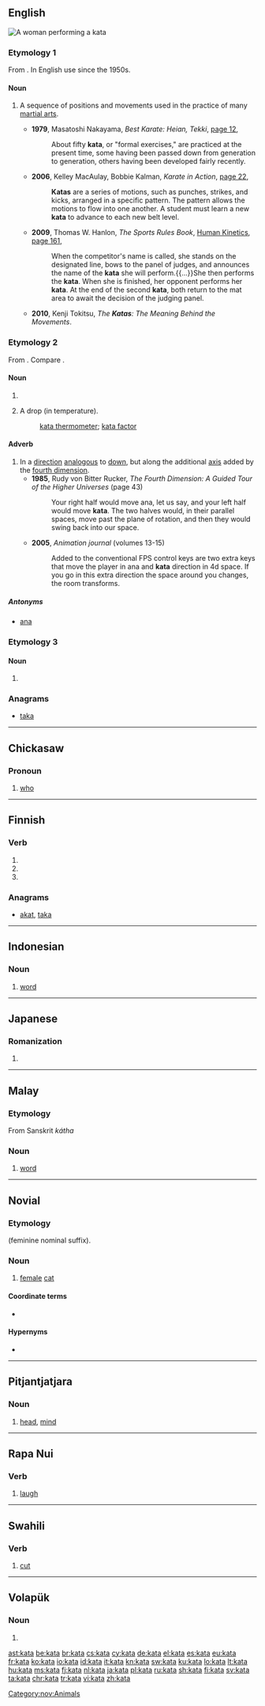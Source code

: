 {{also|Kata|kąta}}
==English==
[[File:Šenjug-kata-Tampere-2006.jpg|right|thumb|A woman performing a kata]]
{{wikipedia}}
===Etymology 1===
From {{etyl|ja|en}} {{term|sc=Jpan|型||pattern, model|lang=ja}}.
In English use since the 1950s.

====Noun====
{{en-noun}}

# {{context|martial arts|lang=en}} A sequence of positions and movements used in the practice of many [[martial art]]s.
#* '''1979''', Masatoshi Nakayama, ''Best Karate: Heian, Tekki'', [http://books.google.com/books?id=fDJwrR93rZAC&pg=PA12&dq=%22kata%22+-intitle:kata&hl=en&ei=xMGRTt_0I6v4mAW0yam1Cg&sa=X&oi=book_result&ct=result&resnum=3&ved=0CDQQ6AEwAg#v=onepage&q=%22kata%22%20-intitle%3Akata&f=false page 12],
#*: About fifty '''kata''', or "formal exercises," are practiced at the present time, some having been passed down from generation to generation, others having been developed fairly recently.
#* '''2006''', Kelley MacAulay, Bobbie Kalman, ''Karate in Action'', [http://books.google.com/books?id=dP3LEiLjPYQC&pg=PA22&dq=%22kata%7Ckatas%22+-intitle:kata&hl=en&ei=GsaRToOCEeiTiAe0h6WVDg&sa=X&oi=book_result&ct=result&resnum=6&ved=0CEkQ6AEwBQ#v=onepage&q=%22kata%7Ckatas%22%20-intitle%3Akata&f=false page 22],
#*: '''Katas''' are a series of motions, such as punches, strikes, and kicks, arranged in a specific pattern. The pattern allows the motions to flow into one another. A student must learn a new '''kata''' to advance to each new belt level.
#* '''2009''', Thomas W. Hanlon, ''The Sports Rules Book'', [[w:Human Kinetics (publisher)|Human Kinetics]], [http://books.google.com/books?id=HJ0BeoJnbCUC&pg=PA161&dq=%22kata%22+-intitle:kata&hl=en&ei=4MORTpTRH6fFmAX01YSNAw&sa=X&oi=book_result&ct=result&resnum=4&ved=0CDgQ6AEwAzgK#v=onepage&q=%22kata%22%20-intitle%3Akata&f=false page 161],
#*: When the competitor's name is called, she stands on the designated line, bows to the panel of judges, and announces the name of the '''kata''' she will perform.{{...}}She then performs the '''kata'''. When she is finished, her opponent performs her '''kata'''. At the end of the second '''kata''', both return to the mat area to await the decision of the judging panel.
#* '''2010''', Kenji Tokitsu, ''The '''Katas''': The Meaning Behind the Movements''.

===Etymology 2===
From {{etyl|grc|en}} {{term|κατά||downwards|lang=grc}}. Compare {{term|cata-|lang=en}}.

====Noun====
{{en-noun}}

# {{abbreviation of|kata thermometer|lang=en}}
# {{context|in combination|lang=en}} A drop (in temperature).
#: [[kata thermometer]]; [[kata factor]]

====Adverb====
{{en-adv}}

# In a [[direction]] [[analogous]] to [[down]], but along the additional [[axis]] added by the [[fourth dimension]].
#* '''1985''', Rudy von Bitter Rucker, ''The Fourth Dimension: A Guided Tour of the Higher Universes'' (page 43)
#*: Your right half would move ana, let us say, and your left half would move '''kata'''. The two halves would, in their parallel spaces, move past the plane of rotation, and then they would swing back into our space.
#* '''2005''', ''Animation journal'' (volumes 13-15)
#*: Added to the conventional FPS control keys are two extra keys that move the player in ana and '''kata''' direction in 4d space. If you go in this extra direction the space around you changes, the room transforms.

=====Antonyms=====
* [[ana]]

===Etymology 3===

====Noun====
{{en-noun}}

# {{alternative form of|gata|lang=en}}

===Anagrams===
* [[taka#English|taka]]

----

==Chickasaw==

===Pronoun===
{{head|cic|pronoun}}

# {{context|interrogative|lang=cic}} [[who]]

----

==Finnish==

===Verb===
{{head|fi|verb form}}

# {{fi-form of|type=verb|kattaa|mood=indicative|tense=present connegative}}
# {{fi-form of|type=verb|kattaa|pr=second-person|pl=singular|mood=imperative|tense=present}}
# {{fi-form of|type=verb|kattaa|pr=second-person|pl=singular|mood=imperative|tense=present connegative}}

===Anagrams===
* [[akat#Finnish|akat]], [[taka#Finnish|taka]]

----

==Indonesian==

===Noun===
{{id-noun}}

# [[word]]

----

==Japanese==

===Romanization===
{{ja-romaji}}

# {{ja-romanization of|かた}}

----

==Malay==

===Etymology===
From Sanskrit ''kátha''

===Noun===
{{head|ms|noun}}

# [[word]]

----

==Novial==

===Etymology===
{{suffix|kate|a|lang=nov}} (feminine nominal suffix).

===Noun===
{{nov-noun}}

# [[female]] [[cat]]

====Coordinate terms====
* {{l|nov|kato|gloss= [[male]] cat}}

====Hypernyms====
* {{l|nov|kate|gloss=cat}}

[[Category:nov:Animals]]

----

==Pitjantjatjara==

===Noun===
{{head|pjt|noun}}

# [[head]], [[mind]]

----
==Rapa Nui==

===Verb===
{{head|rap|verb}}

# [[laugh]]
----

==Swahili==

===Verb===
{{head|sw|verb}}

# [[cut]]

----

==Volapük==

===Noun===
{{head|vo|noun form}}

# {{genitive of|kat|lang=vo}}

[[ast:kata]]
[[be:kata]]
[[br:kata]]
[[cs:kata]]
[[cy:kata]]
[[de:kata]]
[[el:kata]]
[[es:kata]]
[[eu:kata]]
[[fr:kata]]
[[ko:kata]]
[[io:kata]]
[[id:kata]]
[[it:kata]]
[[kn:kata]]
[[sw:kata]]
[[ku:kata]]
[[lo:kata]]
[[lt:kata]]
[[hu:kata]]
[[ms:kata]]
[[fj:kata]]
[[nl:kata]]
[[ja:kata]]
[[pl:kata]]
[[ru:kata]]
[[sh:kata]]
[[fi:kata]]
[[sv:kata]]
[[ta:kata]]
[[chr:kata]]
[[tr:kata]]
[[vi:kata]]
[[zh:kata]]